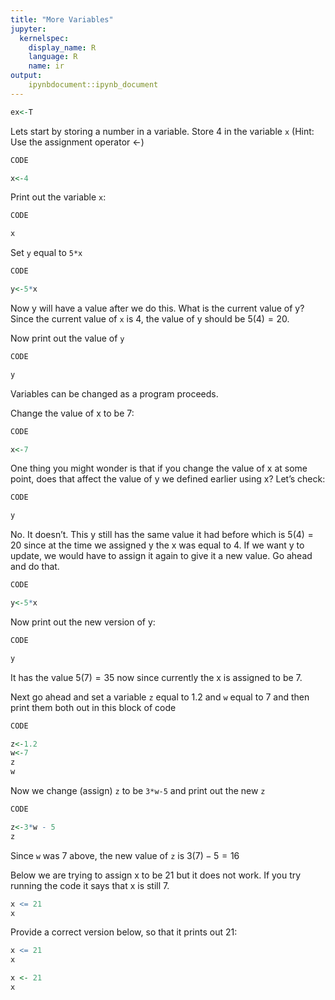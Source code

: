```yaml
---
title: "More Variables"
jupyter:
  kernelspec:
    display_name: R
    language: R
    name: ir
output:
    ipynbdocument::ipynb_document
---
```


```r
ex<-T
```

Lets start by storing a number in a variable. Store 4 in the variable `x` (Hint: Use the assignment operator <-)

```r
CODE
```
```r
x<-4
```

Print out the variable `x`:

```r
CODE
```
```r
x
```

Set `y` equal to `5*x`
```r
CODE
```
```r
y<-5*x
```
Now y will have a value after we do this. What is the current value of y? Since the current value of `x` is 4, the value of y should be $5(4)=20$. 

Now print out the value of `y`
```r
CODE
```
```r
y
```

Variables can be changed as a program proceeds.

Change the value of x to be 7: 

```r
CODE
```
```r
x<-7
```

One thing you might wonder is that if you change the value of x at some point, does that affect the value of y we defined earlier using x? Let's check:
```r
CODE
```
```r
y
```

No. It doesn't. This y still has the same value it had before which is $5(4) = 20$ since at the time we assigned y the x was equal to 4. 
If we want y to update, we would have to assign it again to give it a new value. Go ahead and do that.

```r
CODE
```
```r
y<-5*x
```

Now print out the new version of y:

```r
CODE
```
```r
y
```
It has the value $5(7) = 35$ now since currently the x is assigned to be 7. 

Next go ahead and set a variable `z` equal to 1.2 and `w` equal to 7 and then print them both out in this block of code

```r
CODE
```
```r
z<-1.2
w<-7
z
w
```

Now we change (assign) `z` to be `3*w-5` and print out the new `z`  
```r
CODE
```
```r
z<-3*w - 5 
z
```
Since `w` was 7 above, the new value of `z` is $3(7)-5 = 16$

Below we are trying to assign x to be 21 but it does not work. If you try running the code it says that x is still 7.

```r
x <= 21
x
```

Provide a correct version below, so that it prints out 21:

```r
x <= 21
x
```
```r
x <- 21
x
```


